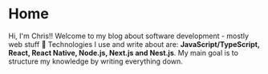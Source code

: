 # Home

Hi, I'm <span className="text-4xl font-bold">Chris</span>!! Welcome to my blog about software development - mostly web stuff 🙂 Technologies I use and write about are: <b>JavaScript/TypeScript, React, React Native, Node.js, Next.js and Nest.js</b>. My main goal is to structure my knowledge by writing everything down.
